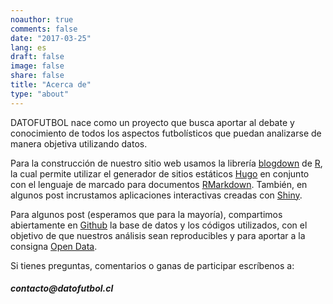 ```yaml
---
noauthor: true
comments: false
date: "2017-03-25"
lang: es
draft: false
image: false
share: false
title: "Acerca de"
type: "about"
---
```


DATOFUTBOL nace como un proyecto que busca aportar al debate y conocimiento de todos los aspectos futbolísticos que puedan analizarse de manera objetiva utilizando datos.

Para la construcción de nuestro sitio web usamos la librería [blogdown](https://github.com/rstudio/blogdown) de [R](https://www.r-project.org), la cual permite utilizar el generador de sitios estáticos [Hugo](https://gohugo.io) en conjunto con el lenguaje de marcado para documentos [RMarkdown](http://rmarkdown.rstudio.com).
También, en algunos post incrustamos aplicaciones interactivas creadas con [Shiny](http://shiny.rstudio.com).

Para algunos post (esperamos que para la mayoría), compartimos abiertamente en [Github](https://github.com/Bustami/DatoFutbol) la base de datos y los códigos utilizados, con el objetivo de que nuestros análisis sean reproducibles y para aportar a la consigna [Open Data](https://en.wikipedia.org/wiki/Open_data).

Si tienes preguntas, comentarios o ganas de participar escríbenos a:
  
##### contacto@datofutbol.cl
